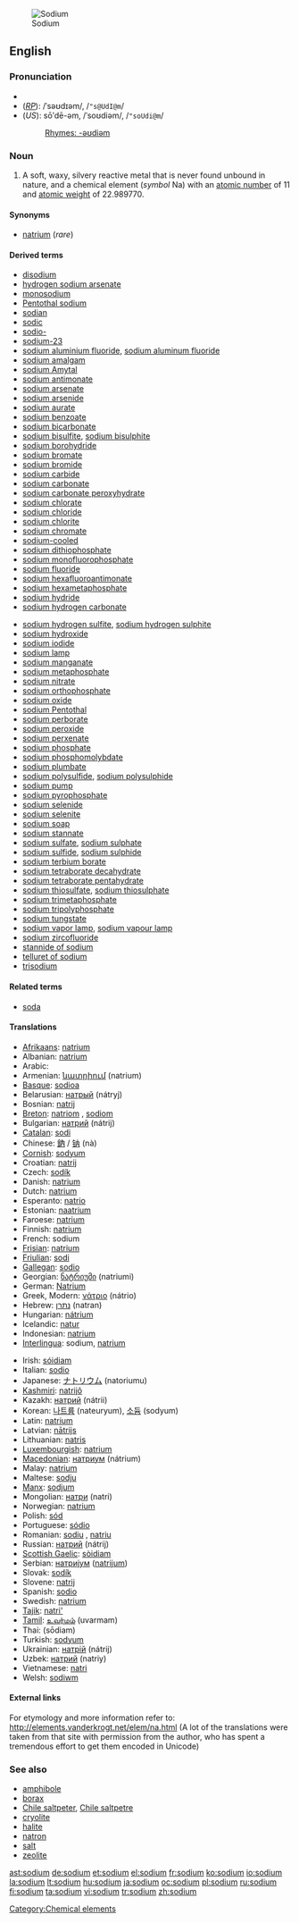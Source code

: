 [[Image:Natrium.jpg|thumb|right|Sodium]]
==English==
{{elements|Na|neon|Ne|magnesium|Mg}}

===Pronunciation===
*{{audio|En-us-sodium.ogg|audio (US)}}
*(''[[RP]]''): /ˈsəʊdɪəm/, /<tt>"s@UdI@m</tt>/
*(''US''): sōʹdē-əm, /ˈsoʊdiəm/, /<tt>"soUdi@m</tt>/
*:[[Rhymes:English:-əʊdiəm|Rhymes: -əʊdiəm]]

===Noun===
{{en-noun|-}}
{{wikipedia}}

# A soft, waxy, silvery reactive metal that is never found unbound in nature, and a chemical element (''symbol'' Na) with an [[atomic number]] of 11 and [[atomic weight]] of 22.989770.

====Synonyms====
*[[natrium]] (''rare'')

====Derived terms====
{{rel-top4|Terms derived from the noun ''sodium''}}
*[[disodium]]
*[[hydrogen sodium arsenate]]
*[[monosodium]]
*[[Pentothal sodium]]
*[[sodian]]
*[[sodic]]
*[[sodio-]]
*[[sodium-23]]
*[[sodium aluminium fluoride]], [[sodium aluminum fluoride]]
*[[sodium amalgam]]
*[[sodium Amytal]]
*[[sodium antimonate]]
*[[sodium arsenate]]
*[[sodium arsenide]]
*[[sodium aurate]]
*[[sodium benzoate]]
*[[sodium bicarbonate]]
*[[sodium bisulfite]], [[sodium bisulphite]]
*[[sodium borohydride]]
*[[sodium bromate]]
*[[sodium bromide]]
*[[sodium carbide]]
*[[sodium carbonate]]
*[[sodium carbonate peroxyhydrate]]
*[[sodium chlorate]]
*[[sodium chloride]]
*[[sodium chlorite]]
*[[sodium chromate]]
*[[sodium-cooled]]
*[[sodium dithiophosphate]]
*[[sodium monofluorophosphate]]
*[[sodium fluoride]]
*[[sodium hexafluoroantimonate]]
*[[sodium hexametaphosphate]]
*[[sodium hydride]]
*[[sodium hydrogen carbonate]]
{{rel-mid4}}
*[[sodium hydrogen sulfite]], [[sodium hydrogen sulphite]]
*[[sodium hydroxide]]
*[[sodium iodide]]
*[[sodium lamp]]
*[[sodium manganate]]
*[[sodium metaphosphate]]
*[[sodium nitrate]]
*[[sodium orthophosphate]]
*[[sodium oxide]]
*[[sodium Pentothal]]
*[[sodium perborate]]
*[[sodium peroxide]]
*[[sodium perxenate]]
*[[sodium phosphate]]
*[[sodium phosphomolybdate]]
*[[sodium plumbate]]
*[[sodium polysulfide]], [[sodium polysulphide]]
*[[sodium pump]]
*[[sodium pyrophosphate]]
*[[sodium selenide]]
*[[sodium selenite]]
*[[sodium soap]]
*[[sodium stannate]]
*[[sodium sulfate]], [[sodium sulphate]]
*[[sodium sulfide]], [[sodium sulphide]]
*[[sodium terbium borate]]
*[[sodium tetraborate decahydrate]]
*[[sodium tetraborate pentahydrate]]
*[[sodium thiosulfate]], [[sodium thiosulphate]]
*[[sodium trimetaphosphate]]
*[[sodium tripolyphosphate]]
*[[sodium tungstate]]
*[[sodium vapor lamp]], [[sodium vapour lamp]]
*[[sodium zircofluoride]]
*[[stannide of sodium]]
*[[telluret of sodium]]
*[[trisodium]]
{{rel-bottom}}

====Related terms====
*[[soda]]<!--terms derived from "soda", such as "baking soda", belong on the page for "soda"-->

====Translations====
{{trans-top|a reactive metal}}
*[[Afrikaans]]: [[natrium]]
*Albanian: [[natrium]]
*Arabic: {{ARchar|[[صوديوم]]}} {{unicode|(ʂódyum)}} {{m}}
*Armenian: [[նատրիում]] (natrium)
*[[Basque]]: [[sodioa]]
*Belarusian: [[натрый]] (nátryj) {{m}}
*Bosnian: [[natrij]]
*[[Breton]]: [[natriom]] {{m}}, [[sodiom]] {{m}}
*Bulgarian: [[натрий]] (nátrij) {{m}}
*[[Catalan]]: [[sodi]]
*Chinese: [[鈉]] / [[钠]] (nà)
*[[Cornish]]: [[sodyum]]
*Croatian: [[natrij]]
*Czech: [[sodík]]
*Danish: [[natrium]]
*Dutch: [[natrium]] {{n}}
*Esperanto: [[natrio]]
*Estonian: [[naatrium]]
*Faroese: [[natrium]]
*Finnish: [[natrium]]
*French: sodium {{m}}
*[[Frisian]]: [[natrium]] {{n}}
*[[Friulian]]: [[sodi]]
*[[Gallegan]]: [[sodio]]
*Georgian: [[ნატრიუმი]] (natriumi)
*German: [[Natrium]] {{n}}
*Greek, Modern: [[νάτριο]] (nátrio) {{n}}
*Hebrew: [[נתרן]] (natran)
*Hungarian: [[nátrium]]
*Icelandic: [[natur]]
*Indonesian: [[natrium]]
*[[Interlingua]]: sodium, [[natrium]]
{{trans-mid}}
*Irish: [[sóidiam]]
*Italian: [[sodio]] {{m}}
*Japanese: [[ナトリウム]] (natoriumu)
*[[Kashmiri]]: [[natrijô]]
*Kazakh: [[натрий]] (nátrii)
*Korean: [[나트륨]] (nateuryum), [[소듐]] (sodyum)
*Latin: [[natrium]]
*Latvian: [[nātrijs]]
*Lithuanian: [[natris]]
*[[Luxembourgish]]: [[natrium]]
*[[Macedonian]]: [[натриум]] (nátrium) {{m}}
*Malay: [[natrium]]
*Maltese: [[sodju]]
*[[Manx]]: [[sodjum]]
*Mongolian: [[натри]] (natri)
*Norwegian: [[natrium]]
*Polish: [[sód]] {{m}}
*Portuguese: [[sódio]] {{m}}
*Romanian: [[sodiu]] {{n}}, [[natriu]] {{n}}
*Russian: [[натрий]] (nátrij) {{m}}
*[[Scottish Gaelic]]: [[sòidiam]]
*Serbian: [[натриjум]] ([[natrijum]]) {{m}}
*Slovak: [[sodík]]
*Slovene: [[natrij]]
*Spanish: [[sodio]] {{m}}
*Swedish: [[natrium]]
*[[Tajik]]: [[natri']]
*[[Tamil]]: [[உவர்மம்]] (uvarmam)
*Thai: {{THchar|[[โซเดียม]]}} (sōdiam)
*Turkish: [[sodyum]]
*Ukrainian: [[натрiй]] (nátrij) {{m}}
*Uzbek: [[натрий]] (natriy)
*Vietnamese: [[natri]]
*Welsh: [[sodiwm]]
{{trans-bottom}}

====External links====
For etymology and more information refer to:
http://elements.vanderkrogt.net/elem/na.html
(A lot of the translations were taken from that site with permission from the author, who has spent a tremendous effort to get them encoded in Unicode)

===See also===
*[[amphibole]]
*[[borax]]
*[[Chile saltpeter]], [[Chile saltpetre]]
*[[cryolite]]
*[[halite]]
*[[natron]]
*[[salt]]
*[[zeolite]]

[[Category:Chemical elements]]

[[ast:sodium]]
[[de:sodium]]
[[et:sodium]]
[[el:sodium]]
[[fr:sodium]]
[[ko:sodium]]
[[io:sodium]]
[[la:sodium]]
[[lt:sodium]]
[[hu:sodium]]
[[ja:sodium]]
[[oc:sodium]]
[[pl:sodium]]
[[ru:sodium]]
[[fi:sodium]]
[[ta:sodium]]
[[vi:sodium]]
[[tr:sodium]]
[[zh:sodium]]
